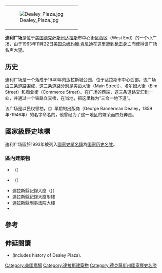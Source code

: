 {{coor icon|w=24px|32|46|43|N|96|48|30|W|1000}}

{| align=right
|[[File:Dealey_Plaza.jpg|right]]
|}

'''迪利广场'''是位于[[美国|美国]][[德克萨斯州|德克萨斯州]][[达拉斯|达拉斯]]市中心街区西区（West End）的一个小广场，由于1963年11月22日[[美国总统|美国总统]][[约翰·肯尼迪|约翰·肯尼迪]]在这里遭到[[甘迺迪遇刺|枪击身亡]]而使得该广场名声大望。

== 历史 ==
迪利广场是一个落成于1940年的达拉斯城公园，位于达拉斯市中心西部。该广场由三条道路围成，这三条道路分别是美茵大街（Main Street）、埃尔姆大街（Elm Street）和商业街（Commerce Street）。在广场的西端，这三条道路交汇到一处，并通过一个铁路立交桥，在当地，把这里称为“三合一地下道”。

该广场是以民权领袖，《{{le|达拉斯晨报|The Dallas Morning News}}》早期的出版商{{le|乔治·迪利|George Dealey|乔治·班尼曼·迪利}}（George Bannerman Dealey，1859年-1946年）的名字命名的，他曾经为了这一地区的繁荣而四处奔走。

== 國家級歷史地標 ==
迪利广场區於1993年被列入[[國家史蹟名錄|國家史蹟名錄]]為[[美国国家历史名胜|国家历史名胜]]。

=== 區內建築物 ===
* {{le|德克薩斯州教科書存放處|Texas School Book Depository}}（{{lang|en|Texas School Book Depository}}）
* {{le|達拉斯紡織大樓|Dal-Tex Building}}（{{lang|en|Dal-Tex Building}}）
* 達拉斯縣記錄大廈（{{lang|en|Dallas County Records Building}}}）
* 達拉斯縣紀錄大廈附樓
* 達拉斯縣刑事法院大樓
* {{le|達拉斯縣法院|Dallas County Courthouse (Texas)}}

== 參考 ==
{{reflist}}

== 伸延閱讀 ==
*{{Cite book|last=Dealey|first=Jerry T.|year=2002|title=D in the Heart of Texas|publisher=JEDI Management Group|isbn=0-9723913-0-4}} (includes history of Dealey Plaza).

{{commons category|Dealey Plaza Historic District}}
{{Texas-stub}}

[[Category:美國廣場|Category:美國廣場]]
[[Category:達拉斯建築物|Category:達拉斯建築物]]
[[Category:德克薩斯州國家歷史名勝|Category:德克薩斯州國家歷史名勝]]